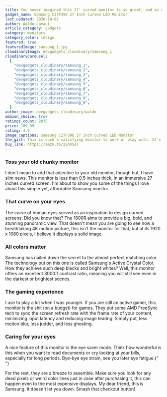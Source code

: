 ```yaml
---
title: You never imagined this 27' curved monitor is so great, and so cheap.
gadget_name: Samsung C27F398 27 Inch Curved LED Monitor
last_updated: 2020-10-02
author: Waldo Lavaut
article_category: gadgets
category: monitors
category_color: indigo
featured: true
featuredImage: samsung_1.jpg
cloudinaryImage: devgadgets_cloudinary/samsung_1
cloudinaryCarousel:
  [
    "devgadgets_cloudinary/samsung_1",
    "devgadgets_cloudinary/samsung_2",
    "devgadgets_cloudinary/samsung_3",
    "devgadgets_cloudinary/samsung_4",
    "devgadgets_cloudinary/samsung_5",
    "devgadgets_cloudinary/samsung_6",
    "devgadgets_cloudinary/samsung_7",
    "devgadgets_cloudinary/samsung_8",
    "devgadgets_cloudinary/samsung_9",
  ]
author_image: devgadgets_cloudinary/waldo
amazon_choice: true
ratings_count: 2875
price: 189.99
rating: 4.6
image_captions: Samsung C27F398 27 Inch Curved LED Monitor
the_gist: This is such a satisfying monitor to work or play with. It's super slim curved design and the features that it offers for gamers such as AMD FreeSync for smooth images makes this a must have gadget.
buy_link: https://amzn.to/2ShXSoT
---
```


<article className="mt-12 text-lg prose max-w-sm md:max-w-none text-cool-gray-500">
<h3>Toss your old chunky monitor</h3>

<p>
  I don't mean to add that adjective to your old monitor, though but, I have
  slim news. This monitor is less than 0.5 inches thick, in an immersive 27
  inches curved screen. I'm about to show you some of the things I love about
  this simple yet, affordable Samsung monitor.
</p>

<h3>That curve on your eyes</h3>

<p>
  The curve of human eyes served as an inspiration to design curved screens. Did
  you know that? The 1800R aims to provide a big, bold, and stunning panoramic
  view. That doesn't mean you are going to see now a breathtaking 4K motion
  picture, this isn't the monitor for that, but at its 1920 x 1080 pixels, I
  believe it displays a solid image.
</p>

<h3>All colors matter</h3>

<p>
  Samsung has nailed down the secret to the almost perfect matching color. The
  technology put on this one is called Samsung's Active Crystal Color. How they
  achieve such deep blacks and bright whites? Well, this monitor offers an
  excellent 3000:1 contrast ratio, meaning you will still see even in the
  darkest or brightest scenes.
</p>

<Carousel carousel={props.carousel} />

<h3>The gaming experience</h3>

<p>
  I use to play a lot when I was younger. If you are still an active gamer, this
  monitor is the shit (on a budget) for games. They put some AMD FreeSync tech
  to sync the screen refresh rate with the frame rate of your content,
  minimizing input latency and reducing image tearing. Simply put, less motion
  blur, less judder, and less ghosting.
</p>

<h3>Caring for your eyes</h3>

<p>
  A nice feature of this monitor is the eye saver mode. Think how wonderful is
  this when you want to read documents or cry looking at your bills, especially
  for long periods. Bye-bye eye strain, see you later eye fatigue.{" "}
</p>

<p>
  For the rest, they are a breeze to assemble. Make sure you look for any dead
  pixels or weird color lines just in case after purchasing it, this can happen
  even to the most expensive displays. My dear friend, this is Samsung. It
  doesn't let you down. Smash that checkout button!
</p>

</article>
